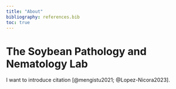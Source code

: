```yaml
---
title: "About"
bibliography: references.bib
toc: true
---
```


# The Soybean Pathology and Nematology Lab

I want to introduce citation [@mengistu2021; @Lopez-Nicora2023].

